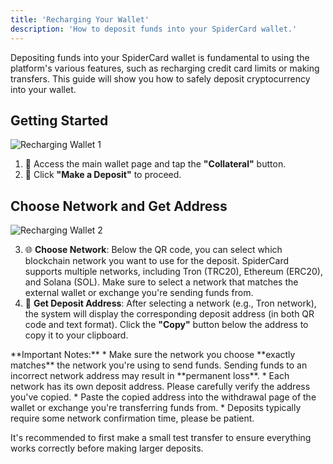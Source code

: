 ```yaml
---
title: 'Recharging Your Wallet'
description: 'How to deposit funds into your SpiderCard wallet.'
---
```


<Info>
Depositing funds into your SpiderCard wallet is fundamental to using the platform's various features, such as recharging credit card limits or making transfers. This guide will show you how to safely deposit cryptocurrency into your wallet.
</Info>

## Getting Started

![Recharging Wallet 1](https://milways.gitbook.io/~gitbook/image?url=https%3A%2F%2F905664024-files.gitbook.io%2F%7E%2Ffiles%2Fv0%2Fb%2Fgitbook-x-prod.appspot.com%2Fo%2Fspaces%252FBdfmzoYxBtV1Xo4FcaHt%252Fuploads%252FWWnoaqvCu9KHUTH4czmt%252F32.png%3Falt%3Dmedia%26token%3D9d3c483c-e785-43da-80e0-6fa7411bc937&width=768&dpr=4&quality=100&sign=79d55c71&sv=2)

1. 💼 Access the main wallet page and tap the **"Collateral"** button.
2. 🔄 Click **"Make a Deposit"** to proceed.

## Choose Network and Get Address

![Recharging Wallet 2](https://milways.gitbook.io/~gitbook/image?url=https%3A%2F%2F905664024-files.gitbook.io%2F%7E%2Ffiles%2Fv0%2Fb%2Fgitbook-x-prod.appspot.com%2Fo%2Fspaces%252FBdfmzoYxBtV1Xo4FcaHt%252Fuploads%252Fz9qUv8geXuqL7po9v80M%252F33.png%3Falt%3Dmedia%26token%3Dba0fc7b4-b0c7-4ddc-8466-cd37d874d6f8&width=768&dpr=4&quality=100&sign=13cc21de&sv=2)

3. 🌐 **Choose Network**: Below the QR code, you can select which blockchain network you want to use for the deposit. SpiderCard supports multiple networks, including Tron (TRC20), Ethereum (ERC20), and Solana (SOL). Make sure to select a network that matches the external wallet or exchange you're sending funds from.
4. 🔢 **Get Deposit Address**: After selecting a network (e.g., Tron network), the system will display the corresponding deposit address (in both QR code and text format). Click the **"Copy"** button below the address to copy it to your clipboard.

<Warning>
**Important Notes:**
* Make sure the network you choose **exactly matches** the network you're using to send funds. Sending funds to an incorrect network address may result in **permanent loss**.
* Each network has its own deposit address. Please carefully verify the address you've copied.
* Paste the copied address into the withdrawal page of the wallet or exchange you're transferring funds from.
* Deposits typically require some network confirmation time, please be patient.
</Warning>

<Tip>It's recommended to first make a small test transfer to ensure everything works correctly before making larger deposits.</Tip>
